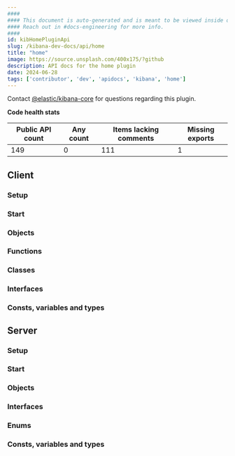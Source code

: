 ```yaml
---
####
#### This document is auto-generated and is meant to be viewed inside our experimental, new docs system.
#### Reach out in #docs-engineering for more info.
####
id: kibHomePluginApi
slug: /kibana-dev-docs/api/home
title: "home"
image: https://source.unsplash.com/400x175/?github
description: API docs for the home plugin
date: 2024-06-28
tags: ['contributor', 'dev', 'apidocs', 'kibana', 'home']
---
```




Contact [@elastic/kibana-core](https://github.com/orgs/elastic/teams/kibana-core) for questions regarding this plugin.

**Code health stats**

| Public API count  | Any count | Items lacking comments | Missing exports |
|-------------------|-----------|------------------------|-----------------|
| 149 | 0 | 111 | 1 |

## Client

### Setup
<DocDefinitionList data={[homeObj.client.setup]}/>

### Start
<DocDefinitionList data={[homeObj.client.start]}/>

### Objects
<DocDefinitionList data={homeObj.client.objects}/>

### Functions
<DocDefinitionList data={homeObj.client.functions}/>

### Classes
<DocDefinitionList data={homeObj.client.classes}/>

### Interfaces
<DocDefinitionList data={homeObj.client.interfaces}/>

### Consts, variables and types
<DocDefinitionList data={homeObj.client.misc}/>

## Server

### Setup
<DocDefinitionList data={[homeObj.server.setup]}/>

### Start
<DocDefinitionList data={[homeObj.server.start]}/>

### Objects
<DocDefinitionList data={homeObj.server.objects}/>

### Interfaces
<DocDefinitionList data={homeObj.server.interfaces}/>

### Enums
<DocDefinitionList data={homeObj.server.enums}/>

### Consts, variables and types
<DocDefinitionList data={homeObj.server.misc}/>

